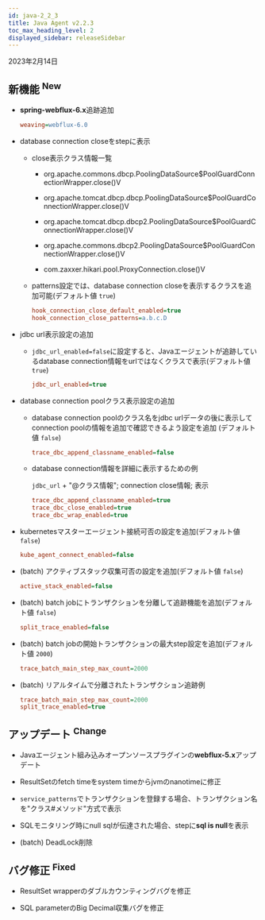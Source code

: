 ```yaml
---
id: java-2_2_3
title: Java Agent v2.2.3
toc_max_heading_level: 2
displayed_sidebar: releaseSidebar
---
```


2023年2月14日

## 新機能 <sup><Status>New</Status></sup>

- **spring-webflux-6.x**追跡追加

  ```ini title='whatap.conf'
  weaving=webflux-6.0
  ```

- database connection closeをstepに表示

  - close表示クラス情報一覧

    - org.apache.commons.dbcp.PoolingDataSource$PoolGuardConnectionWrapper.close()V

    - org.apache.tomcat.dbcp.dbcp.PoolingDataSource$PoolGuardConnectionWrapper.close()V

    - org.apache.tomcat.dbcp.dbcp2.PoolingDataSource$PoolGuardConnectionWrapper.close()V

    - org.apache.commons.dbcp2.PoolingDataSource$PoolGuardConnectionWrapper.close()V

    - com.zaxxer.hikari.pool.ProxyConnection.close()V

  - patterns設定では、database connection closeを表示するクラスを追加可能(デフォルト値 `true`)

    ```ini title='whatap.conf'
    hook_connection_close_default_enabled=true
    hook_connection_close_patterns=a.b.c.D
    ```

- jdbc url表示設定の追加

  - `jdbc_url_enabled=false`に設定すると、Javaエージェントが追跡しているdatabase connection情報をurlではなくクラスで表示(デフォルト値 `true`)

    ```ini title='whatap.conf'
    jdbc_url_enabled=true
    ```

- database connection poolクラス表示設定の追加

  - database connection poolのクラス名をjdbc urlデータの後に表示してconnection poolの情報を追加で確認できるよう設定を追加 (デフォルト値 `false`)

    ```ini title='whatap.conf'
    trace_dbc_append_classname_enabled=false
    ```

  - database connection情報を詳細に表示するための例

    `jdbc_url` + "@クラス情報"; connection close情報; 表示

    ```ini title='whatap.conf'
    trace_dbc_append_classname_enabled=true
    trace_dbc_close_enabled=true
    trace_dbc_wrap_enabled=true
    ```

- kubernetesマスターエージェント接続可否の設定を追加(デフォルト値 `false`)

  ```ini title='whatap.conf'
  kube_agent_connect_enabled=false
  ```

- (batch) アクティブスタック収集可否の設定を追加(デフォルト値 `false`)

  ```ini title='whatap.conf'
  active_stack_enabled=false
  ```

- (batch) batch jobにトランザクションを分離して追跡機能を追加(デフォルト値 `false`)

  ```ini title='whatap.conf'
  split_trace_enabled=false
  ```

- (batch) batch jobの開始トランザクションの最大step設定を追加(デフォルト値 `2000`)

  ```ini title='whatap.conf'
  trace_batch_main_step_max_count=2000
  ```

- (batch) リアルタイムで分離されたトランザクション追跡例
  ```ini title='whatap.conf'
  trace_batch_main_step_max_count=2000
  split_trace_enabled=true
  ```

## アップデート <sup><Status>Change</Status></sup>

- Javaエージェント組み込みオープンソースプラグインの**webflux-5.x**アップデート

- ResultSetのfetch timeをsystem timeからjvmのnanotimeに修正

- `service_patterns`でトランザクションを登録する場合、トランザクション名を"クラス#メソッド"方式で表示

- SQLモニタリング時にnull sqlが伝達された場合、stepに**sql is null**を表示

- (batch) DeadLock削除

## バグ修正 <sup><Status>Fixed</Status></sup>

- ResultSet wrapperのダブルカウンティングバグを修正

- SQL parameterのBig Decimal収集バグを修正
